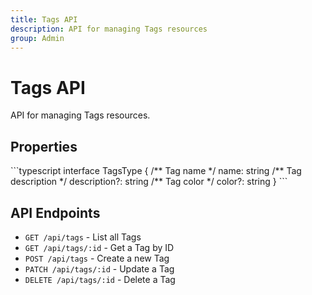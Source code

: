 ```yaml
---
title: Tags API
description: API for managing Tags resources
group: Admin
---
```



# Tags API

API for managing Tags resources.

## Properties

<TSDoc>
```typescript
interface TagsType {
  /** Tag name */
  name: string
  /** Tag description */
  description?: string
  /** Tag color */
  color?: string
}
```
</TSDoc>

## API Endpoints

- `GET /api/tags` - List all Tags
- `GET /api/tags/:id` - Get a Tag by ID
- `POST /api/tags` - Create a new Tag
- `PATCH /api/tags/:id` - Update a Tag
- `DELETE /api/tags/:id` - Delete a Tag
